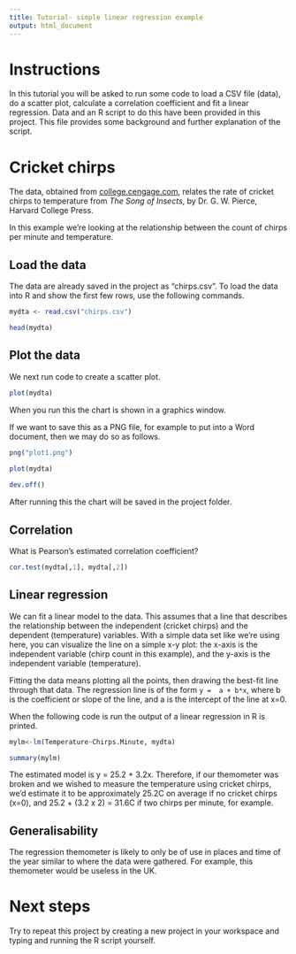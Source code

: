 ```yaml
---
title: Tutorial- simple linear regression example
output: html_document
---
```

# Instructions

In this tutorial you will be asked to run some code to load a CSV file (data), do a scatter plot, calculate a correlation coefficient and fit a linear regression. Data and an R script to do this have been provided in this project. This file provides some background and further explanation of the script.

# Cricket chirps
    
The data, obtained from [college.cengage.com](https://college.cengage.com/mathematics/brase/understandable_statistics/7e/students/datasets/slr/frames/frame.html), relates the rate of cricket chirps to temperature from *The Song of Insects*, by Dr. G. W. Pierce, Harvard College Press.

In this example we're looking at the relationship between the count of chirps per minute and temperature.

## Load the data

The data are already saved in the project as "chirps.csv". To load the data into R and show the first few rows, use the following commands.
  
 ```r
mydta <- read.csv("chirps.csv")

head(mydta)
```
    
## Plot the data

We next run code to create a scatter plot. 

```r
plot(mydta)
```

When you run this the chart is shown in a graphics window.

If we want to save this as a PNG file, for example to put into a Word document, then we may do so as follows.

```r
png("plot1.png")
    
plot(mydta)

dev.off()
```

After running this the chart will be saved in the project folder. 
    

## Correlation

What is Pearson's estimated correlation coefficient?

```r
cor.test(mydta[,1], mydta[,2])
```

## Linear regression

We can fit a linear model to the data. This assumes that a line that describes the relationship between the independent (cricket chirps) and the dependent (temperature) variables. With a simple data set like we're using here, you can visualize the line on a simple x-y plot: the x-axis is the independent variable (chirp count in this example), and the y-axis is the independent variable (temperature). 
   
Fitting the data means plotting all the points, then drawing the best-fit line through that data. The regression line is of the form `y =  a + b*x`, where b is the coefficient or slope of the line, and a is the intercept of the line at x=0.

When the following code is run the output of a linear regression in R is printed. 

```r
mylm<-lm(Temperature~Chirps.Minute, mydta)

summary(mylm)
```
    
The estimated model is y = 25.2 + 3.2x. Therefore, if our themometer was broken and we wished to measure the temperature using cricket chirps, we'd estimate it to be approximately 25.2C on average if no cricket chirps (x=0), and 25.2 + (3.2 x 2) = 31.6C if two chirps per minute, for example.

## Generalisability

The regression themometer is likely to only be of use in places and time of the year similar to where the data were gathered. For example, this themometer would be useless in the UK. 

# Next steps

Try to repeat this project by creating a new project in your workspace and typing and running the R script yourself.
